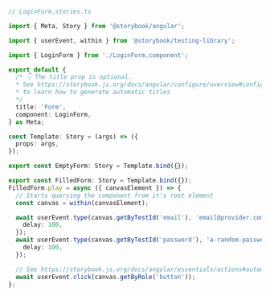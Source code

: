 ```ts
// LoginForm.stories.ts

import { Meta, Story } from '@storybook/angular';

import { userEvent, within } from '@storybook/testing-library';

import { LoginForm } from './LoginForm.component';

export default {
  /* 👇 The title prop is optional.
  * See https://storybook.js.org/docs/angular/configure/overview#configure-story-loading
  * to learn how to generate automatic titles
  */
  title: 'Form',
  component: LoginForm,
} as Meta;

const Template: Story = (args) => ({
  props: args,
});

export const EmptyForm: Story = Template.bind({});

export const FilledForm: Story = Template.bind({});
FilledForm.play = async ({ canvasElement }) => {
  // Starts querying the component from it's root element
  const canvas = within(canvasElement);

  await userEvent.type(canvas.getByTestId('email'), 'email@provider.com', {
    delay: 100,
  });
  await userEvent.type(canvas.getByTestId('password'), 'a-random-password', {
    delay: 100,
  });

  // See https://storybook.js.org/docs/angular/essentials/actions#automatically-matching-args to learn how to setup logging in the Actions panel
  await userEvent.click(canvas.getByRole('button'));
};
```